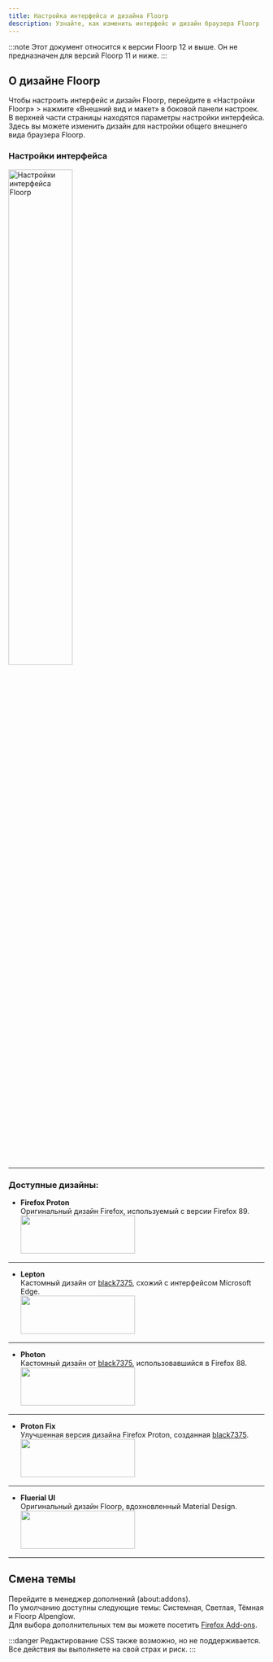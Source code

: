```yaml
---
title: Настройка интерфейса и дизайна Floorp
description: Узнайте, как изменить интерфейс и дизайн браузера Floorp
---
```



:::note
Этот документ относится к версии Floorp 12 и выше. Он не предназначен для версий Floorp 11 и ниже.
:::

## О дизайне Floorp

Чтобы настроить интерфейс и дизайн Floorp, перейдите в «Настройки Floorp» > нажмите «Внешний вид и макет» в боковой панели настроек. В верхней части страницы находятся параметры настройки интерфейса.  
Здесь вы можете изменить дизайн для настройки общего внешнего вида браузера Floorp.

### Настройки интерфейса  
<img src={InterfaceCustomize} width="50%" alt="Настройки интерфейса Floorp"/>

<hr />

### Доступные дизайны:

- **Firefox Proton**  
  Оригинальный дизайн Firefox, используемый с версии Firefox 89.  
  <img src={Proton} width= "225px" height= "75px"/>

<hr />

- **Lepton**  
  Кастомный дизайн от [black7375](https://github.com/black7375), схожий с интерфейсом Microsoft Edge.  
  <img src={Lepton} width= "225px" height= "75px"/>

<hr />

- **Photon**  
  Кастомный дизайн от [black7375](https://github.com/black7375), использовавшийся в Firefox 88.  
  <img src={Photon} width= "225px" height= "75px"/>

<hr />

- **Proton Fix**  
  Улучшенная версия дизайна Firefox Proton, созданная [black7375](https://github.com/black7375).  
  <img src={ProtonFix} width= "225px" height= "75px"/>

<hr />

- **Fluerial UI**  
  Оригинальный дизайн Floorp, вдохновленный Material Design.  
  <img src={Fluerial} width= "225px" height= "75px"/>

<hr />

## Смена темы

Перейдите в менеджер дополнений (about:addons).  
По умолчанию доступны следующие темы: Системная, Светлая, Тёмная и Floorp Alpenglow.  
Для выбора дополнительных тем вы можете посетить [Firefox Add-ons](https://addons.mozilla.org/).

:::danger
Редактирование CSS также возможно, но не поддерживается. Все действия вы выполняете на свой страх и риск.
:::

<Support />
